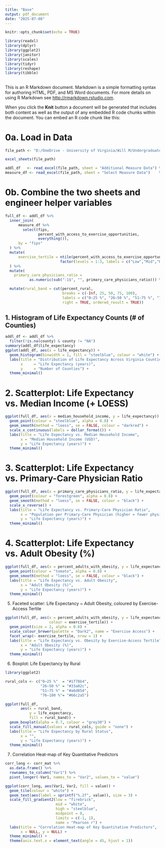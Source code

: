 ```yaml
---
title: "Base"
output: pdf_document
date: "2025-07-08"
---
```


```r
knitr::opts_chunk$set(echo = TRUE)

library(readxl)  
library(dplyr)   
library(ggplot2)   
library(janitor) 
library(scales)
library(tidyr)
library(reshape)
library(tibble)
```

## 
This is an R Markdown document. Markdown is a simple formatting syntax for authoring HTML, PDF, and MS Word documents. For more details on using R Markdown see <http://rmarkdown.rstudio.com>.

When you click the **Knit** button a document will be generated that includes both content as well as the output of any embedded R code chunks within the document. You can embed an R code chunk like this:

# 0a. Load in Data

```r
file_path <- "D:/OneDrive - University of Virginia/Will M/Undergraduate Research Courses-Grants/Summer 2025/Introduction to Regression Analysis (STAT 3220)/Final Project/3220-Final-Project/2025 County Health Rankings Virginia Data - v3.xlsx"

excel_sheets(file_path)

addl_df   <- read_excel(file_path, sheet = "Additional Measure Data") %>% clean_names()
measure_df <- read_excel(file_path, sheet = "Select Measure Data")    %>% clean_names()
```

# 0b. Combine the two sheets and engineer helper variables

```r
full_df <- addl_df %>% 
  inner_join(
      measure_df %>% 
        select(fips,
               percent_with_access_to_exercise_opportunities,
               everything()),
      by = "fips"
  ) %>% 
  mutate(
      exercise_tertile = ntile(percent_with_access_to_exercise_opportunities, 3) %>% 
                         factor(levels = 1:3, labels = c("Low","Mid","High"))
  ) %>% 
  mutate(
    primary_care_physicians_ratio =
           as.numeric(sub(":1$", "", primary_care_physicians_ratio))) %>% 

  mutate(rural_band = cut(percent_rural,
                          breaks = c(-Inf, 25, 50, 75, 100),
                          labels = c("0–25 %", "26–50 %", "51–75 %", "76–100 %"),
                          right = TRUE, ordered_result = TRUE))
```

## 1. Histogram of Life Expectancy Counts (# of Counties)

```r
addl_df <- addl_df %>% 
  filter(!is.na(county) & county != "NA")  
summary(addl_df$life_expectancy)
ggplot(addl_df, aes(x = life_expectancy)) +
  geom_histogram(binwidth = 1, fill = "steelblue", colour = "white") +
  labs(title = "Distribution of Life Expectancy Across Virginia Counties (2025)",
       x     = "Life Expectancy (years)",
       y     = "Number of Counties") +
  theme_minimal()

```

# 2. Scatterplot: Life Expectancy vs. Median Income (+ LOESS)

```r
ggplot(full_df, aes(x = median_household_income, y = life_expectancy)) +
  geom_point(colour = "steelblue", alpha = 0.8) +
  geom_smooth(method = "loess", se = FALSE, colour = "darkred") +
  scale_x_continuous(labels = dollar_format()) +
  labs(title = "Life Expectancy vs. Median Household Income",
       x = "Median Household Income (USD)",
       y = "Life Expectancy (years)") +
  theme_minimal()
```


# 3. Scatterplot: Life Expectancy vs. Primary-Care Physician Ratio

```r
ggplot(full_df, aes(x = primary_care_physicians_ratio, y = life_expectancy)) +
  geom_point(colour = "forestgreen", alpha = 0.8) +
  geom_smooth(method = "loess", se = FALSE, colour = "black") +
  scale_x_reverse() +
  labs(title = "Life Expectancy vs. Primary-Care Physician Ratio",
       x = "Population per Primary-Care Physician (higher = fewer physicians)",
       y = "Life Expectancy (years)") +
  theme_minimal()
```


# 4. Scatterplot: Life Expectancy vs. Adult Obesity (%)

```r
ggplot(full_df, aes(x = percent_adults_with_obesity, y = life_expectancy)) +
  geom_point(colour = "tomato", alpha = 0.8) +
  geom_smooth(method = "loess", se = FALSE, colour = "black") +
  labs(title = "Life Expectancy vs. Adult Obesity",
       x = "Adult Obesity (%)",
       y = "Life Expectancy (years)") +
  theme_minimal()
```

5. Faceted scatter: Life Expectancy ~ Adult Obesity, coloured by Exercise-Access Tertile

```r
ggplot(full_df, aes(x = percent_adults_with_obesity, y = life_expectancy,
                    colour = exercise_tertile)) +
  geom_point(size = 2, alpha = 0.8) +
  scale_colour_brewer(palette = "Dark2", name = "Exercise Access") +
  facet_wrap(~ exercise_tertile, nrow = 1) +
  labs(title = "Life Expectancy vs. Obesity by Exercise-Access Tertile",
       x = "Adult Obesity (%)",
       y = "Life Expectancy (years)") +
  theme_minimal()
```

6. Boxplot: Life Expectancy by Rural

```r
library(ggplot2)

rural_cols <- c("0–25 %"  = "#1f78b4",
                "26–50 %" = "#33a02c",
                "51–75 %" = "#a6d854",
                "76–100 %"= "#66c2a5")

ggplot(full_df,
       aes(x = rural_band,
           y = life_expectancy,
           fill = rural_band)) +
  geom_boxplot(alpha = 0.7, colour = "grey30") +
  scale_fill_manual(values = rural_cols, guide = "none") +   
  labs(title = "Life Expectancy by Rural Status",
       x = "",
       y = "Life Expectancy (years)") +
  theme_minimal()
```

7. Correlation Heat-map of Key Quantitative Predictors

```r
corr_long <- corr_mat %>% 
  as.data.frame() %>% 
  rownames_to_column("Var1") %>%        
  pivot_longer(-Var1, names_to = "Var2", values_to = "value")

ggplot(corr_long, aes(Var1, Var2, fill = value)) +  
  geom_tile(colour = "white") +
  geom_text(aes(label = sprintf("%.2f", value)), size = 3) +
  scale_fill_gradient2(low = "firebrick",
                       mid = "white",
                       high = "steelblue",
                       midpoint = 0,
                       limits = c(-1, 1),
                       name = "Pearson r") +
  labs(title = "Correlation Heat-map of Key Quantitative Predictors",
       x = NULL, y = NULL) +
  theme_minimal() +
  theme(axis.text.x = element_text(angle = 45, hjust = 1))
```


